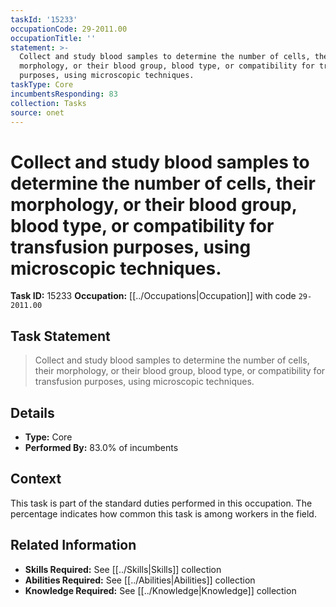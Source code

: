 ```yaml
---
taskId: '15233'
occupationCode: 29-2011.00
occupationTitle: ''
statement: >-
  Collect and study blood samples to determine the number of cells, their
  morphology, or their blood group, blood type, or compatibility for transfusion
  purposes, using microscopic techniques.
taskType: Core
incumbentsResponding: 83
collection: Tasks
source: onet
---
```

# Collect and study blood samples to determine the number of cells, their morphology, or their blood group, blood type, or compatibility for transfusion purposes, using microscopic techniques.

**Task ID:** 15233
**Occupation:** [[../Occupations|Occupation]] with code `29-2011.00`

## Task Statement

> Collect and study blood samples to determine the number of cells, their morphology, or their blood group, blood type, or compatibility for transfusion purposes, using microscopic techniques.

## Details

- **Type:** Core
- **Performed By:** 83.0% of incumbents

## Context

This task is part of the standard duties performed in this occupation. The percentage indicates how common this task is among workers in the field.

## Related Information

- **Skills Required:** See [[../Skills|Skills]] collection
- **Abilities Required:** See [[../Abilities|Abilities]] collection
- **Knowledge Required:** See [[../Knowledge|Knowledge]] collection
